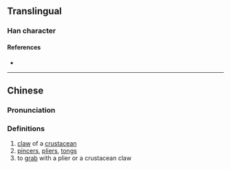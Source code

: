 {{character info}}
==Translingual==

===Han character===
{{Han char|rn=86|rad=火|as=09|sn=13|four=93850|canj=FIHR|ids=⿰火咸}}

====References====
* {{Han ref|kx=0677.020|dkj=19198|hdz=32216.030|uh=7158|ud=29016|bh=DE78|bd=56952}}

----

==Chinese==
{{zh-forms}}

===Pronunciation===
{{zh-pron
|m=chán
|c=tim4,gaam2
|mc=y
|oc=y
|cat=n,v
}}

===Definitions===
{{zh-hanzi}}

# [[claw]] of a [[crustacean]]
# [[pincers]], [[pliers]], [[tongs]]
# to [[grab]] with a plier or a crustacean claw